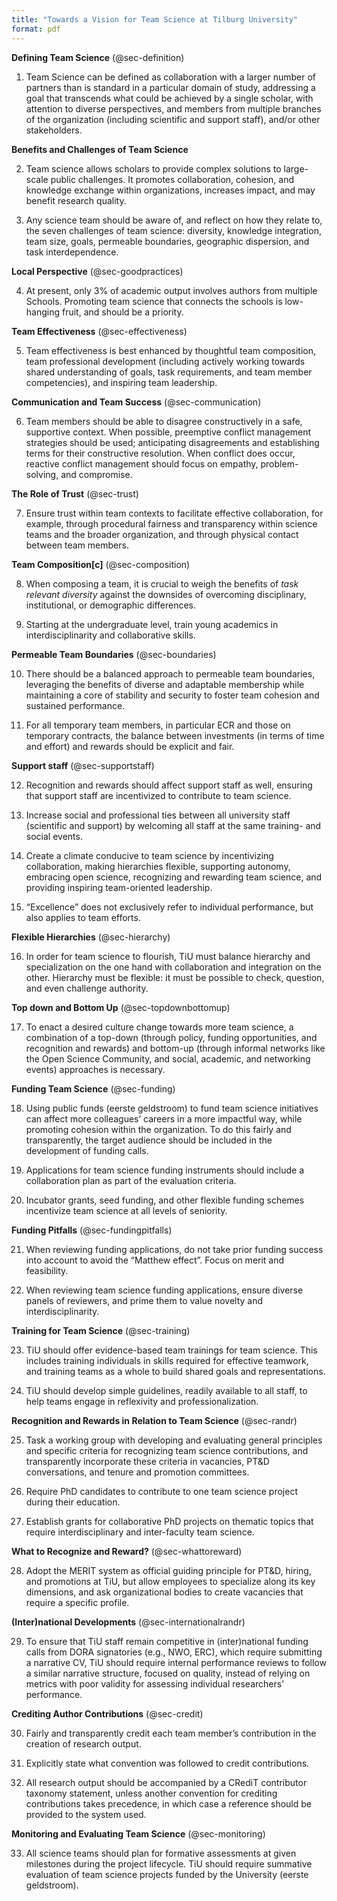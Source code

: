 ```yaml
---
title: "Towards a Vision for Team Science at Tilburg University"
format: pdf
---
```


<!-- Insert here -->
**Defining Team Science** (@sec-definition)

1. Team Science can be defined as collaboration with a larger number of partners than is standard in a particular domain of study, addressing a goal that transcends what could be achieved by a single scholar, with attention to diverse perspectives, and members from multiple branches of the organization (including scientific and support staff), and/or other stakeholders.

**Benefits and Challenges of Team Science**

2. Team science allows scholars to provide complex solutions to large-scale public challenges. It promotes collaboration, cohesion, and knowledge exchange within organizations, increases impact, and may benefit research quality.

3. Any science team should be aware of, and reflect on how they relate to, the seven challenges of team science: diversity, knowledge integration, team size, goals, permeable boundaries, geographic dispersion, and task interdependence.


**Local Perspective** (@sec-goodpractices)

4. At present, only 3% of academic output involves authors from multiple Schools. Promoting team science that connects the schools is low-hanging fruit, and should be a priority.

**Team Effectiveness** (@sec-effectiveness)

5. Team effectiveness is best enhanced by thoughtful team composition, team professional development (including actively working towards shared understanding of goals, task requirements, and team member competencies), and inspiring team leadership.

**Communication and Team Success** (@sec-communication)

6. Team members should be able to disagree constructively in a safe, supportive context. When possible, preemptive conflict management strategies should be used; anticipating disagreements and establishing terms for their constructive resolution. When conflict does occur, reactive conflict management should focus on empathy, problem-solving, and compromise.

**The Role of Trust** (@sec-trust)

7. Ensure trust within team contexts to facilitate effective collaboration, for example, through procedural fairness and transparency within science teams and the broader organization, and through physical contact between team members.

**Team Composition[c]** (@sec-composition)

8. When composing a team, it is crucial to weigh the benefits of *task relevant diversity* against the downsides of overcoming disciplinary, institutional, or demographic differences.

9. Starting at the undergraduate level, train young academics in interdisciplinarity and collaborative skills.

**Permeable Team Boundaries** (@sec-boundaries)

10. There should be a balanced approach to permeable team boundaries, leveraging the benefits of diverse and adaptable membership while maintaining a core of stability and security to foster team cohesion and sustained performance.

11. For all temporary team members, in particular ECR and those on temporary contracts, the balance between investments (in terms of time and effort) and rewards should be explicit and fair.

**Support staff** (@sec-supportstaff)

12. Recognition and rewards should affect support staff as well, ensuring that support staff are incentivized to contribute to team science.

13. Increase social and professional ties between all university staff (scientific and support) by welcoming all staff at the same training- and social events.

14. Create a climate conducive to team science by incentivizing collaboration,
making hierarchies flexible, supporting autonomy, embracing open science,
recognizing and rewarding team science,
and providing inspiring team-oriented leadership.

15. "Excellence" does not exclusively refer to individual performance, but also applies to team efforts.

**Flexible Hierarchies** (@sec-hierarchy)

16. In order for team science to flourish, TiU must balance hierarchy and specialization on the one hand with collaboration and integration on the other. Hierarchy must be flexible: it must be possible to check, question, and even challenge authority.

**Top down and Bottom Up** (@sec-topdownbottomup)

17. To enact a desired culture change towards more team science, a combination of a top-down (through policy, funding opportunities, and recognition and rewards) and bottom-up (through informal networks like the Open Science Community, and social, academic, and networking events) approaches is necessary.


**Funding Team Science** (@sec-funding)

18. Using public funds (eerste geldstroom) to fund team science initiatives can affect more colleagues' careers in a more impactful way, while promoting cohesion within the organization. To do this fairly and transparently, the target audience should be included in the development of funding calls.

19. Applications for team science funding instruments should include a collaboration plan as part of the evaluation criteria.

20. Incubator grants, seed funding, and other flexible funding schemes incentivize team science at all levels of seniority.

**Funding Pitfalls** (@sec-fundingpitfalls)

21. When reviewing funding applications, do not take prior funding success into account to avoid the "Matthew effect". Focus on merit and feasibility.

22. When reviewing team science funding applications, ensure diverse panels of reviewers, and prime them to value novelty and interdisciplinarity.

**Training for Team Science** (@sec-training)

23. TiU should offer evidence-based team trainings for team science. This includes training individuals in skills required for effective teamwork, and training teams as a whole to build shared goals and representations.

24. TiU should develop simple guidelines, readily available to all staff, to help teams engage in reflexivity and professionalization.

**Recognition and Rewards in Relation to Team Science** (@sec-randr)

25. Task a working group with developing and evaluating general principles and specific criteria for recognizing team science contributions, and transparently incorporate these criteria in vacancies, PT&D conversations, and tenure and promotion committees.

26. Require PhD candidates to contribute to one team science project during their education.

27. Establish grants for collaborative PhD projects on thematic topics that require interdisciplinary and inter-faculty team science.

**What to Recognize and Reward?** (@sec-whattoreward)

28. Adopt the MERIT system as official guiding principle for PT&D, hiring, and promotions at TiU, but allow employees to specialize along its key dimensions, and ask organizational bodies to create vacancies that require a specific profile.

**(Inter)national Developments** (@sec-internationalrandr)

29. To ensure that TiU staff remain competitive in (inter)national funding calls from DORA signatories (e.g., NWO, ERC), which require submitting a narrative CV, TiU should require internal performance reviews to follow a similar narrative structure, focused on quality, instead of relying on metrics with poor validity for assessing individual researchers' performance.

**Crediting Author Contributions** (@sec-credit)

30. Fairly and transparently credit each team member's contribution in the creation of research output.

31. Explicitly state what convention was followed to credit contributions.

32. All research output should be accompanied by a CRediT contributor taxonomy statement, unless another convention for crediting contributions takes precedence, in which case a reference should be provided to the system used.

**Monitoring and Evaluating Team Science** (@sec-monitoring)

33. All science teams should plan for formative assessments at given milestones during the project lifecycle. TiU should require summative evaluation of team science projects funded by the University (eerste geldstroom).
<!-- To here -->

